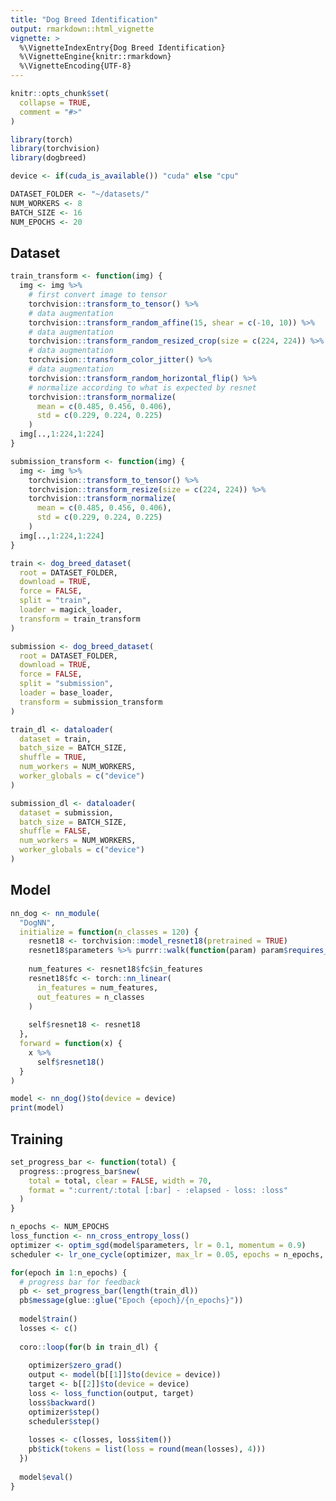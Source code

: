 ```yaml
---
title: "Dog Breed Identification"
output: rmarkdown::html_vignette
vignette: >
  %\VignetteIndexEntry{Dog Breed Identification}
  %\VignetteEngine{knitr::rmarkdown}
  %\VignetteEncoding{UTF-8}
---
```


```r
knitr::opts_chunk$set(
  collapse = TRUE,
  comment = "#>"
)
```

```r
library(torch)
library(torchvision)
library(dogbreed)

device <- if(cuda_is_available()) "cuda" else "cpu"

DATASET_FOLDER <- "~/datasets/"
NUM_WORKERS <- 8
BATCH_SIZE <- 16
NUM_EPOCHS <- 20
```

## Dataset

```r
train_transform <- function(img) {
  img <- img %>%
    # first convert image to tensor
    torchvision::transform_to_tensor() %>%
    # data augmentation
    torchvision::transform_random_affine(15, shear = c(-10, 10)) %>%
    # data augmentation
    torchvision::transform_random_resized_crop(size = c(224, 224)) %>%
    # data augmentation
    torchvision::transform_color_jitter() %>%
    # data augmentation
    torchvision::transform_random_horizontal_flip() %>%
    # normalize according to what is expected by resnet
    torchvision::transform_normalize(
      mean = c(0.485, 0.456, 0.406),
      std = c(0.229, 0.224, 0.225)
    ) 
  img[..,1:224,1:224]
}

submission_transform <- function(img) {
  img <- img %>%
    torchvision::transform_to_tensor() %>%
    torchvision::transform_resize(size = c(224, 224)) %>%
    torchvision::transform_normalize(
      mean = c(0.485, 0.456, 0.406), 
      std = c(0.229, 0.224, 0.225)
    )
  img[..,1:224,1:224]
}

train <- dog_breed_dataset(
  root = DATASET_FOLDER, 
  download = TRUE,
  force = FALSE,
  split = "train", 
  loader = magick_loader, 
  transform = train_transform
)

submission <- dog_breed_dataset(
  root = DATASET_FOLDER, 
  download = TRUE,
  force = FALSE,
  split = "submission", 
  loader = base_loader, 
  transform = submission_transform
)
```

```r
train_dl <- dataloader(
  dataset = train, 
  batch_size = BATCH_SIZE, 
  shuffle = TRUE,
  num_workers = NUM_WORKERS,
  worker_globals = c("device")
)

submission_dl <- dataloader(
  dataset = submission, 
  batch_size = BATCH_SIZE, 
  shuffle = FALSE,
  num_workers = NUM_WORKERS,
  worker_globals = c("device")
)
```

## Model

```r
nn_dog <- nn_module(
  "DogNN",
  initialize = function(n_classes = 120) {
    resnet18 <- torchvision::model_resnet18(pretrained = TRUE)
    resnet18$parameters %>% purrr::walk(function(param) param$requires_grad_(FALSE))
    
    num_features <- resnet18$fc$in_features
    resnet18$fc <- torch::nn_linear(
      in_features = num_features, 
      out_features = n_classes
    )
    
    self$resnet18 <- resnet18
  },
  forward = function(x) {
    x %>%
      self$resnet18()
  }
)

model <- nn_dog()$to(device = device)
print(model)
```

## Training

```r
set_progress_bar <- function(total) {
  progress::progress_bar$new(
    total = total, clear = FALSE, width = 70,
    format = ":current/:total [:bar] - :elapsed - loss: :loss"
  )
}

n_epochs <- NUM_EPOCHS
loss_function <- nn_cross_entropy_loss()
optimizer <- optim_sgd(model$parameters, lr = 0.1, momentum = 0.9)
scheduler <- lr_one_cycle(optimizer, max_lr = 0.05, epochs = n_epochs, steps_per_epoch = train_dl$.length())
```

```r
for(epoch in 1:n_epochs) {
  # progress bar for feedback
  pb <- set_progress_bar(length(train_dl))
  pb$message(glue::glue("Epoch {epoch}/{n_epochs}"))
  
  model$train()
  losses <- c()
  
  coro::loop(for(b in train_dl) {
    
    optimizer$zero_grad()
    output <- model(b[[1]]$to(device = device))
    target <- b[[2]]$to(device = device)
    loss <- loss_function(output, target)
    loss$backward()
    optimizer$step()
    scheduler$step()
    
    losses <- c(losses, loss$item())
    pb$tick(tokens = list(loss = round(mean(losses), 4)))
  })
  
  model$eval()
}
```


